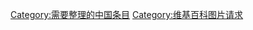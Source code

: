 {{catmore|Wikipedia:图片请求}}
{{empty category}}
{{:维基百科:中国专题/需要整理的中国条目图表}}
[[Category:需要整理的中国条目|Category:需要整理的中国条目]]
[[Category:维基百科图片请求|Category:维基百科图片请求]]